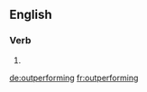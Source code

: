 ==English==

===Verb===
{{head|en}}

# {{present participle of|outperform}}

[[de:outperforming]]
[[fr:outperforming]]